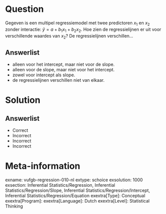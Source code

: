 Question
========

Gegeven is een multipel regressiemodel met twee predictoren $x_{1}$ en $x_{2}$ zonder interactie: $\hat{y} = a+b_{1}x_{1}+b_{2}x_{2}$. Hoe zien de regressielijnen er uit voor verschillende waardes van $x_{2}$? De regressielijnen verschillen...

Answerlist
----------
* alleen voor het intercept, maar niet voor de slope.
* alleen voor de slope, maar niet voor het intercept.
* zowel voor intercept als slope.
* de regressielijnen verschillen niet van elkaar.

Solution
========

Answerlist
----------
* Correct
* Incorrect
* Incorrect
* Incorrect

Meta-information
================
exname: vufgb-regression-010-nl
extype: schoice
exsolution: 1000
exsection: Inferential Statistics/Regression, Inferential Statistics/Regression/Slope, Inferential Statistics/Regression/Intercept, Inferential Statistics/Regression/Equation
exextra[Type]: Conceptual
exextra[Program]: 
exextra[Language]: Dutch
exextra[Level]: Statistical Thinking
